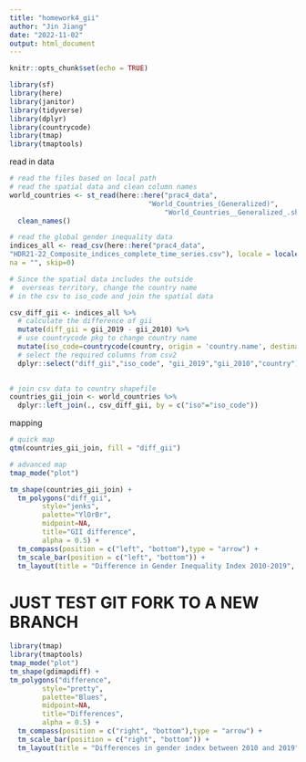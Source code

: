 ```yaml
---
title: "homework4_gii"
author: "Jin Jiang"
date: "2022-11-02"
output: html_document
---
```


```r
knitr::opts_chunk$set(echo = TRUE)
```

```r
library(sf)
library(here)
library(janitor)
library(tidyverse)
library(dplyr)
library(countrycode)
library(tmap)
library(tmaptools)
```
read in data
```r

# read the files based on local path
# read the spatial data and clean column names
world_countries <- st_read(here::here("prac4_data",
                                  "World_Countries_(Generalized)",
                                      "World_Countries__Generalized_.shp")) %>%
  clean_names()

# read the global gender inequality data
indices_all <- read_csv(here::here("prac4_data",
"HDR21-22_Composite_indices_complete_time_series.csv"), locale = locale(encoding = "latin1"),
na = "", skip=0)


```

```r
# Since the spatial data includes the outside
#  overseas territory, change the country name
# in the csv to iso_code and join the spatial data

csv_diff_gii <- indices_all %>%
  # calculate the difference of gii 
  mutate(diff_gii = gii_2019 - gii_2010) %>%
  # use countrycode pkg to change country name
  mutate(iso_code=countrycode(country, origin = 'country.name', destination = 'iso2c'))%>%
  # select the required columns from csv2
  dplyr::select("diff_gii","iso_code", "gii_2019","gii_2010","country")
  
```

```r
# join csv data to country shapefile
countries_gii_join <- world_countries %>%
  dplyr::left_join(., csv_diff_gii, by = c("iso"="iso_code"))
```

mapping

```r
# quick map
qtm(countries_gii_join, fill = "diff_gii")
```


```r
# advanced map
tmap_mode("plot")

tm_shape(countries_gii_join) + 
  tm_polygons("diff_gii", 
        style="jenks",
        palette="YlOrBr",
        midpoint=NA,
        title="GII difference",
        alpha = 0.5) + 
  tm_compass(position = c("left", "bottom"),type = "arrow") + 
  tm_scale_bar(position = c("left", "bottom")) +
  tm_layout(title = "Difference in Gender Inequality Index 2010-2019", legend.position = c("right", "bottom"))
```


# JUST TEST GIT FORK TO A NEW BRANCH

```r
library(tmap)
library(tmaptools)
tmap_mode("plot")
tm_shape(gdimapdiff) + 
tm_polygons("difference", 
        style="pretty",
        palette="Blues",
        midpoint=NA,
        title="Differences",
        alpha = 0.5) + 
  tm_compass(position = c("right", "bottom"),type = "arrow") + 
  tm_scale_bar(position = c("right", "bottom")) +
  tm_layout(title = "Differences in gender index between 2010 and 2019", legend.position = c("left", "bottom"))
```
